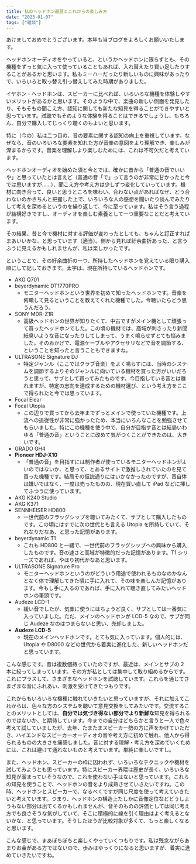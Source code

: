 ```yaml
---
title: 私のヘッドホン遍歴とこれからの楽しみ方
date: "2023-01-07"
tags: ["雑談"]
---
```


あけましておめでとうございます。本年も当ブログをよろしくお願いいたします。

ヘッドホンオーディオをやっていると、というかヘッドホンに限らずとも、その機種をずっと気に入って使っていることもあれば、入れ替えたり買い足したりすることがあるかと思います。私もミーハーだったり新しいものに興味があったりで、いろいろと取っ替え引っ替えしてみた時期がありました。

イヤホン・ヘッドホンは、スピーカーに比べれば、いろいろな機種を体験しやすいメリットがあるかと思います。そのような中で、楽曲の新しい側面を発見したり、そもそもの聞こえ方、認知に関しても新たな知見を得ることができやすいと思っています。試聴でもそのような体験を得ることはできるでしょうし、もちろん、自分で購入してじっくり聴くのもよいと思います。

特に（今の）私は二つ目の、音の要素に関する認知の向上を重視しています。なぜなら、音のいろいろな要素を知れた方が音楽の意図をより理解でき、楽しみが深まるからです。音楽を理解しより楽しむためには、これは不可欠だと考えています。

ヘッドホンオーディオを始めた頃と今とでは、確かに昔から「普通の音でいいや」と思っていたとは言えど（普通の音「で」って言うのが非常に甘かったと今では思いますが……）、聞こえ方や考え方は少しずつ変化していっています。機材に向き合って、良いと思うところを味わい、合わない点があればなぜ、どう合わないのかきちんと把握した上で、いろいろな人の感想を聞いたり読んでみたりして考えを深めるというのを繰り返して、今に至っています。私はそう言う過程が結構好きですし、オーディオを楽しむ素養として一つ重要なことだと考えています。

その結果、昔と今で機材に対する評価が変わったとしても、ちゃんと訂正すればまあいいかな、と思っています（適当）。側から見れば紆余曲折あった、と言うふうに見えるかもしれませんが、私は楽しかったです。

ということで、その紆余曲折の一つ、所持したヘッドホンを覚えている限り購入順にして記しておきます。太字は、現在所持しているヘッドホンです。

- AKG Q701
- beyerdynamic DT1770PRO
  - モニターヘッドホンという世界を初めて知ったヘッドホンです。音楽を俯瞰して見るということを教えてくれた機種でした。今聴いたらどう思うんだろう。
- SONY MDR-Z1R
  - 高級ヘッドホンの世界が知りたくて、中古ですがメイン機として頑張って買ったヘッドホンでした。この頃の機材では、高域が刺さったり新聞紙臭いような音になったりしてしまって、うまく鳴らせずとても悩みました。そのおかげで、電源ケーブルやアクセサリなどで音を調節する、ということを知ったと言うこともできますね。
- ULTRASONE Signature DJ
  - 特定ジャンル（ここではクラブ音楽）をよく鳴らすには、当時のシステムを調節するよりそのジャンルに向いている機材を買った方がいいだろうと思って、サブとして買ってみたものです。今目指している音とは離れますが、特定の志向を達成するための機材選び、という考え方をここで得られたと今では思っています。
- Focal Elear
- Focal Utopia
  - この辺りで買ってから去年までずっとメインで使っていた機種です。上流への追従性が非常に強かったため、本当にいろんなことを勉強させてもらいました。特にこの機種を使う中で、自分が目指す音とは結局いわゆる「普通の音」ということに改めて気がつくことができたのは、大きいです。
- GRADO GH4
- **Pioneer HDJ-X10**
  - 「普通の音」を目指すには制作者が使っているモニターヘッドホンがよいのではないか、と思って、とあるサイトで激推しされていたのを見て買った機種です。結局その仮説通りにはいかなかったのですが、音自体は嫌いではなく、一度は売ったものの、現在買い直して iPad などに挿してふつうに使っています。
- AKG K240 Studio
- AKG K371
- SENNHEISER HD800
  - 一世代前のフラッグシップを聴いてみたくて、サブとして購入したものです。この頃にはすでに次の世代とも言える Utopia を所持していて、それなりだなあ、と思った記憶があります。
- beyerdynamic T1
  - これも HD800 と一緒で、一世代前のフラッグシップへの興味から購入したものです。音の速さと高域が特徴的だった記憶があります。T1 シリーズであれば、やはり初代かなあと思います。
- ULTRASONE Signature Pro
  - モニターヘッドホンというのがどういう用途で使われるものなのかなんとなく体で理解してきた頃に手に入れて、その味を楽しんだ記憶があります。今もし手に入るのであれば、手に入れて聴き直してみたいヘッドホンの筆頭です。
- Audeze LCD-1
  - 緩い音でしたが、気楽に使うにはちょうど良く、サブとしては一番気に入っていました。ただ、メインのヘッドホンが LCD-5 なので、サブが同じ Audeze なのはつまらないと思い、売却しました。
- **Audeze LCD-5**
  - 現在のメインヘッドホンです。とても気に入っています。個人的には、Utopia や D8000 などの世代から着実に進化した、新しいヘッドホンだと思っています。

こんな感じです。昔は複数個持っていたのですが、最近は、メインとサブの 2 本に絞ってしまっています。その方が私としては集中して取り組めるからです。これにプラスして、さまざまなヘッドホンを試聴しています。これらを通じてさまざまな音にふれあい、刺激を受けてきたつもりです。

これからもいろいろな機種に触れていきたいと思っていますが、それに加えてこれからは、色々な方のシステムを聴いて意見交換をしてみたいです。交流することのメリットとしては、**自分では気づき得ない部分でより新鮮な**知見を得られるのではないか、と期待しています。今までの自分はどちらかと言うと一人で色々考えて試していましたが、去年、たまたまスピーカー勢の方に声をかけていただき、ハイエンドなスピーカーオーディオの音や考え方に初めて触れ、他人から得られるものの大きさを痛感しました。音に対する理解・考え方を深めていくためには、これは避けて通れないものと考えています。単純に楽しいですし。

また、ヘッドホン、スピーカーの枠に囚われず、いろいろなテクニックや機材を試してみようとも思っています。特にスピーカー界隈は歴史が長く、いろいろな知見が溜まっていそうなので、これを使わない手はないと思っています。これらの知見を使うことで、ヘッドホンの音をより成熟させていきたいですね。この時、ヘッドホンとスピーカーで、なるべくですが同じ尺度を使って考えていきたいと考えています。つまり、ヘッドホンの構造上たしかに音像定位などどうしようもない部分は出てくるかもしれませんが、音そのものの評価としては同じ考え方でも良さそうな気がしていて、そこに積極的に線を引く理由はよく考えるとないかな、と思っています。そうしたほうが比較対象が多くて、もっと楽しくなると思います。

こんな感じで、まあぼちぼちと楽しくやっていくつもりです。私は残念ながらあまりお金がある方ではないので、歩みはゆっくりになると思いますが、着実に進めていきたいですね。

